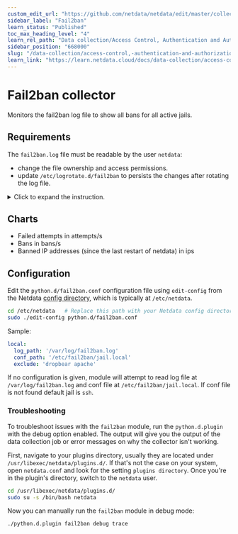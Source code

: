 ```yaml
---
custom_edit_url: "https://github.com/netdata/netdata/edit/master/collectors/python.d.plugin/fail2ban/README.md"
sidebar_label: "Fail2ban"
learn_status: "Published"
toc_max_heading_level: "4"
learn_rel_path: "Data collection/Access Control, Authentication and Authorization"
sidebar_position: "668000"
slug: "/data-collection/access-control,-authentication-and-authorization/fail2ban"
learn_link: "https://learn.netdata.cloud/docs/data-collection/access-control,-authentication-and-authorization/fail2ban"
---
```



# Fail2ban collector

Monitors the fail2ban log file to show all bans for all active jails.

## Requirements

The `fail2ban.log` file must be readable by the user `netdata`:

- change the file ownership and access permissions.
- update `/etc/logrotate.d/fail2ban` to persists the changes after rotating the log file.

<details>
  <summary>Click to expand the instruction.</summary>

To change the file ownership and access permissions, execute the following:

```shell
sudo chown root:netdata /var/log/fail2ban.log
sudo chmod 640 /var/log/fail2ban.log
```

To persist the changes after rotating the log file, add `create 640 root netdata` to the `/etc/logrotate.d/fail2ban`:

```shell
/var/log/fail2ban.log {

    weekly
    rotate 4
    compress

    delaycompress
    missingok
    postrotate
        fail2ban-client flushlogs 1>/dev/null
    endscript

    # If fail2ban runs as non-root it still needs to have write access
    # to logfiles.
    # create 640 fail2ban adm
    create 640 root netdata
}
```

</details>

## Charts

- Failed attempts in attempts/s
- Bans in bans/s
- Banned IP addresses (since the last restart of netdata) in ips

## Configuration

Edit the `python.d/fail2ban.conf` configuration file using `edit-config` from the
Netdata [config directory](/docs/configuring/configuration), which is typically at `/etc/netdata`.

```bash
cd /etc/netdata   # Replace this path with your Netdata config directory, if different
sudo ./edit-config python.d/fail2ban.conf
```

Sample:

```yaml
local:
  log_path: '/var/log/fail2ban.log'
  conf_path: '/etc/fail2ban/jail.local'
  exclude: 'dropbear apache'
```

If no configuration is given, module will attempt to read log file at `/var/log/fail2ban.log` and conf file
at `/etc/fail2ban/jail.local`. If conf file is not found default jail is `ssh`.




### Troubleshooting

To troubleshoot issues with the `fail2ban` module, run the `python.d.plugin` with the debug option enabled. The 
output will give you the output of the data collection job or error messages on why the collector isn't working.

First, navigate to your plugins directory, usually they are located under `/usr/libexec/netdata/plugins.d/`. If that's 
not the case on your system, open `netdata.conf` and look for the setting `plugins directory`. Once you're in the 
plugin's directory, switch to the `netdata` user.

```bash
cd /usr/libexec/netdata/plugins.d/
sudo su -s /bin/bash netdata
```

Now you can manually run the `fail2ban` module in debug mode:

```bash
./python.d.plugin fail2ban debug trace
```

